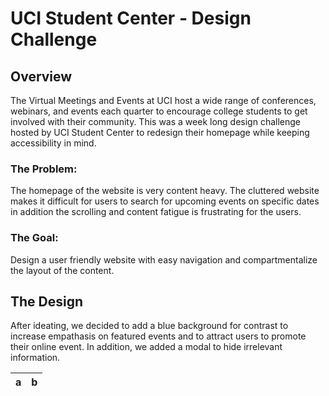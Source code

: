 # UCI Student Center - Design Challenge

## Overview

The Virtual Meetings and Events at UCI host a wide range of conferences, webinars, and events each quarter to encourage college students to get involved with their community. This was a week long design challenge hosted by UCI Student Center to redesign their homepage while keeping accessibility in mind.

### The Problem:

The homepage of the website is very content heavy. The cluttered website makes it difficult for users to search for upcoming events on specific dates in addition the scrolling and content fatigue is frustrating for the users.

### The Goal:

Design a user friendly website with easy navigation and compartmentalize the layout of the content.

## The Design

After ideating, we decided to add a blue background for contrast to increase empathasis on featured events and to attract users to promote their online event. In addition, we added a modal to hide irrelevant information.

| a | b |
| - | - |